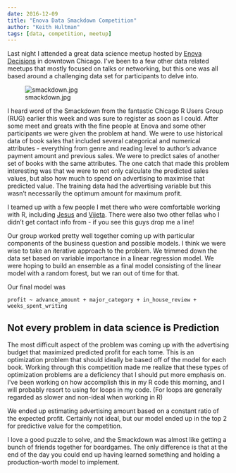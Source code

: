 ```yaml
---
date: 2016-12-09
title: "Enova Data Smackdown Competition"
author: "Keith Hultman"
tags: [data, competition, meetup]
---
```


Last night I attended a great data science meetup hosted by [Enova Decisions](https://www.enovadecisions.com/) in downtown Chicago. I've been to a few other data related meetups that mostly focused on talks or networking, but this one was all based around a challenging data set for participants to delve into. 

![smackdown.jpg](../../img/smackdown.jpg) 

I heard word of the Smackdown from the fantastic Chicago R Users Group (RUG) earlier this week and was sure to register as soon as I could. After some meet and greats with the fine people at Enova and some other participants we were given the problem at hand. We were to use historical data of book sales that included several categorical and numerical attributes - everything from genre and reading level to author's advance payment amount and previous sales. We were to predict sales of another set of books with the same attributes. The one catch that made this problem interesting was that we were to not only calculate the predicted sales values, but also how much to spend on advertising to maximise that predicted value. The training data had the advertising variable but this wasn't necessarily the optimum amount for maximum profit. 

I teamed up with a few people I met there who were comfortable working with R, including [Jesus](https://www.linkedin.com/in/jesuscampos1908) and [Vijeta](https://www.linkedin.com/in/vijetashah). There were also two other fellas who I didn't get contact info from - if you see this guys drop me a line! 

Our group worked pretty well together coming up with particular components of the business question and possible models. I think we were wise to take an iterative approach to the problem. We trimmed down the data set based on variable importance in a linear regression model. We were hoping to build an ensemble as a final model consisting of the linear model with a random forest, but we ran out of time for that. 

Our final model was 

	profit ~ advance_amount + major_category + in_house_review + weeks_spent_writing

## Not every problem in data science is Prediction

The most difficult aspect of the problem was coming up with the advertising budget that maximized predicted profit for each tome. This is an optimization problem that should ideally be based off of the model for each book. Working through this competition made me realize that these types of optimization problems are a deficiency that I should put more emphasis on. I've been working on how accomplish this in my R code this morning, and I will probably resort to using for loops in my code. (For loops are generally regarded as slower and non-ideal when working in R)

We ended up estimating advertising amount based on a constant ratio of the expected profit. Certainly not ideal, but our model ended up in the top 2 for predictive value for the competition. 

I love a good puzzle to solve, and the Smackdown was almost like getting a bunch of friends together for boardgames. The only difference is that at the end of the day you could end up having learned something and holding a production-worth model to implement. 